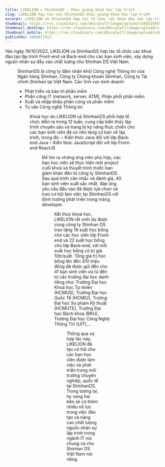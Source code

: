 ```yaml
---
title: LIKELION x ShinhanDS - Khai giảng khoá học lập trình
slug: LIKELION-hop-tac-voi-ShinhanDS-khai-giang-khoa-hoc-lap-trinh
excerpt: LIKELION và ShinhanDS hợp tác tổ chức các khoá đào tạo lập trình cho các bạn sinh viên, xây dựng nguồn nhân sự IT chất lượng.
thumbnail: https://res.cloudinary.com/dbscqlwl7/image/upload/v1692169554/blogs/LIKELION-hop-tac-voi-ShinhanDS-khai-giang-khoa-hoc-lap-trinh/Shinhan_DS_Thumbnail_xnyqp7.png
thumbnail_desktop: https://res.cloudinary.com/dbscqlwl7/image/upload/v1692169552/blogs/LIKELION-hop-tac-voi-ShinhanDS-khai-giang-khoa-hoc-lap-trinh/Shinhan_DS_Desktop_u8chz6.png
thumbnail_mobile: https://res.cloudinary.com/dbscqlwl7/image/upload/v1692169553/blogs/LIKELION-hop-tac-voi-ShinhanDS-khai-giang-khoa-hoc-lap-trinh/Shinhan_DS_Mobile_yb0vwb.png
publishOn: 1666077413
---
```


Vào ngày 19/10/2022, LIKELION và ShinhanDS hợp tác tổ chức các khoá đào tạo lập trình Front-end và Back-end cho các bạn sinh viên, xây dựng nguồn nhân sự đầu vào chất lượng cho Shinhan DS Việt Nam.

<Figure
  imageUrl="https://res.cloudinary.com/dbscqlwl7/image/upload/v1692169553/blogs/LIKELION-hop-tac-voi-ShinhanDS-khai-giang-khoa-hoc-lap-trinh/1_exzequ.jpg"
  caption="Đại diện ShinhanDS và LIKELION bắt tay trong buổi lễ khai giảng khoá học"
/>

ShinhanDS là công ty đảm nhận khối Công nghệ Thông tin của Ngân hàng Shinhan, Công ty Chứng khoán Shinhan, Công ty Tài chính Shinhan tại Việt Nam. Các lĩnh vực kinh doanh:

- Phát triển và bảo trì phần mềm
- Phần cứng IT (network, server, ATM), Phân phối phần mềm
- Xuất và nhập khẩu phần cứng và phần mềm
- Tư vấn Công nghệ Thông tin

<Figure
  imageUrl="https://res.cloudinary.com/dbscqlwl7/image/upload/v1692169553/blogs/LIKELION-hop-tac-voi-ShinhanDS-khai-giang-khoa-hoc-lap-trinh/2_zthxcp.jpg"
  caption="Giảng viên từ LIKELION đứng lớp"
/>

Khoá học do LIKELION và ShinhanDS phối hợp tổ chức diễn ra trong 12 tuần, cung cấp kiến thức lập trình chuyên sâu và trang bị kỹ năng thực chiến cho các bạn sinh viên đã có nền tảng cơ bản về lập trình, trong đó:
‣ Kiến thức Java đối với lớp Back-end Java
‣ Kiến thức JavaScript đối với lớp Front-end ReactJS

<Figure
  imageUrl="https://res.cloudinary.com/dbscqlwl7/image/upload/v1692169553/blogs/LIKELION-hop-tac-voi-ShinhanDS-khai-giang-khoa-hoc-lap-trinh/3_gwotca.jpg"
  caption="Các bạn sinh viên đến từ các trường đại học tại TP.HCM"
/>

Để tìm ra những ứng viên phù hợp, các bạn học viên sẽ thực hiện một project cuối khoá và thuyết trình trước ban giám khảo đến từ công ty ShinhanDS. Sau quá trình cân nhắc và đánh giá, 40 bạn sinh viên xuất sắc nhất, đáp ứng yêu cầu đầu vào đã được lựa chọn và trao cơ hội làm việc tại ShinhanDS với định hướng phát triển trong mảng developer.

<Figure
  imageUrl="https://res.cloudinary.com/dbscqlwl7/image/upload/v1692169553/blogs/LIKELION-hop-tac-voi-ShinhanDS-khai-giang-khoa-hoc-lap-trinh/4_y8bfrk.jpg"
  caption="Trao tặng Giấy chứng nhận cho học viên tốt nghiệp khoá học"
/>

Kết thúc khoá học, LIKELION rất vinh dự được cùng công ty Shinhan DS trao tặng 19 suất học bổng cho các học viên lớp Front-end và 22 suất học bổng cho lớp Back-end, với mỗi suất học bổng có trị giá 10tr/suất. Tổng giá trị học bổng lên đến 410 triệu đồng đã được gửi đến cho 41 bạn sinh viên ưu tú đến từ các trường đại học danh tiếng như: Trường Đại học Khoa học Tự nhiên (HCMUS), Trường Đại học Quốc Tế (HCMIU), Trường Đại học Sư phạm Kỹ thuật (HCMUTE), Trường Đại học Bách khoa (BKU), Trường Đại học Công Nghệ Thông Tin (UIT),…

<Figure
  imageUrl="https://res.cloudinary.com/dbscqlwl7/image/upload/v1692169554/blogs/LIKELION-hop-tac-voi-ShinhanDS-khai-giang-khoa-hoc-lap-trinh/5_hhdmps.jpg"
  caption="Buổi tổng kết lớp Front-end"
/>

Thông qua sự hợp tác này, LIKELION đã tạo cơ hội cho các bạn học viên được làm việc và phát triển trong môi trường chuyên nghiệp, quốc tế tại ShinhanDS. Trong tương lai, hy vọng hai bên sẽ có thêm nhiều nỗ lực trong việc đào tạo và nâng cao chất lượng nguồn nhân sự lập trình trong ngành IT nói chung và cho Shinhan DS Việt Nam nói riêng.
